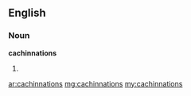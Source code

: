 ==English==

===Noun===
'''cachinnations'''

# {{plural of|[[cachinnation]]}}

[[ar:cachinnations]]
[[mg:cachinnations]]
[[my:cachinnations]]